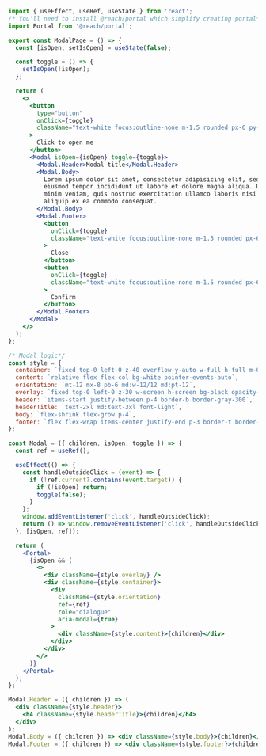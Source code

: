 ```jsx
import { useEffect, useRef, useState } from 'react';
/* You'll need to install @reach/portal which simplify creating portal*/
import Portal from '@reach/portal';

export const ModalPage = () => {
  const [isOpen, setIsOpen] = useState(false);

  const toggle = () => {
    setIsOpen(!isOpen);
  };

  return (
    <>
      <button
        type="button"
        onClick={toggle}
        className="text-white focus:outline-none m-1.5 rounded px-6 py-2 font-medium bg-blue-600"
      >
        Click to open me
      </button>
      <Modal isOpen={isOpen} toggle={toggle}>
        <Modal.Header>Modal title</Modal.Header>
        <Modal.Body>
          Lorem ipsum dolor sit amet, consectetur adipisicing elit, sed do
          eiusmod tempor incididunt ut labore et dolore magna aliqua. Ut enim ad
          minim veniam, quis nostrud exercitation ullamco laboris nisi ut
          aliquip ex ea commodo consequat.
        </Modal.Body>
        <Modal.Footer>
          <button
            onClick={toggle}
            className="text-white focus:outline-none m-1.5 rounded px-6 py-2 font-medium bg-red-500"
          >
            Close
          </button>
          <button
            onClick={toggle}
            className="text-white focus:outline-none m-1.5 rounded px-6 py-2 font-medium bg-blue-600"
          >
            Confirm
          </button>
        </Modal.Footer>
      </Modal>
    </>
  );
};

/* Modal logic*/
const style = {
  container: `fixed top-0 left-0 z-40 overflow-y-auto w-full h-full m-0`,
  content: `relative flex flex-col bg-white pointer-events-auto`,
  orientation: `mt-12 mx-8 pb-6 md:w-12/12 md:pt-12`,
  overlay: `fixed top-0 left-0 z-30 w-screen h-screen bg-black opacity-50`,
  header: `items-start justify-between p-4 border-b border-gray-300`,
  headerTitle: `text-2xl md:text-3xl font-light`,
  body: `flex-shrink flex-grow p-4`,
  footer: `flex flex-wrap items-center justify-end p-3 border-t border-gray-300`,
};

const Modal = ({ children, isOpen, toggle }) => {
  const ref = useRef();

  useEffect(() => {
    const handleOutsideClick = (event) => {
      if (!ref.current?.contains(event.target)) {
        if (!isOpen) return;
        toggle(false);
      }
    };
    window.addEventListener('click', handleOutsideClick);
    return () => window.removeEventListener('click', handleOutsideClick);
  }, [isOpen, ref]);

  return (
    <Portal>
      {isOpen && (
        <>
          <div className={style.overlay} />
          <div className={style.container}>
            <div
              className={style.orientation}
              ref={ref}
              role="dialogue"
              aria-modal={true}
            >
              <div className={style.content}>{children}</div>
            </div>
          </div>
        </>
      )}
    </Portal>
  );
};

Modal.Header = ({ children }) => (
  <div className={style.header}>
    <h4 className={style.headerTitle}>{children}</h4>
  </div>
);
Modal.Body = ({ children }) => <div className={style.body}>{children}</div>;
Modal.Footer = ({ children }) => <div className={style.footer}>{children}</div>;
```

